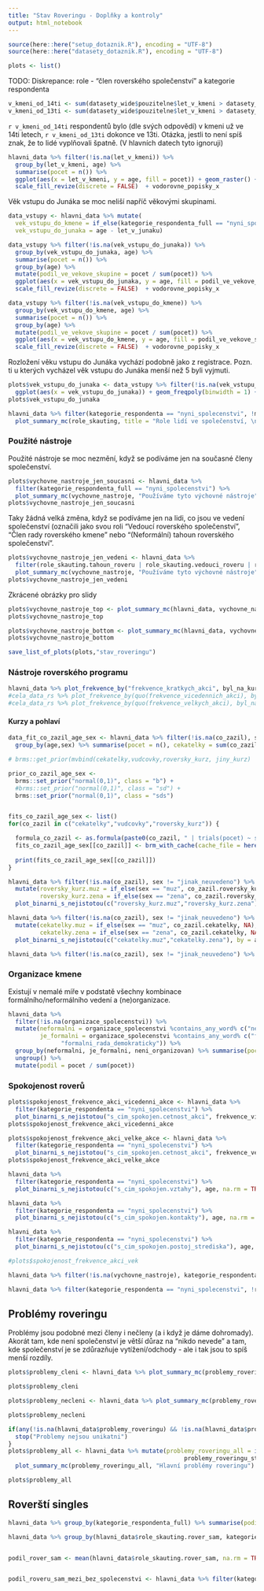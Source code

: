 ```yaml
---
title: "Stav Roveringu - Doplňky a kontroly"
output: html_notebook
---
```


```r
source(here::here("setup_dotaznik.R"), encoding = "UTF-8")
source(here::here("datasety_dotaznik.R"), encoding = "UTF-8")

```


```r
plots <- list() 
```


TODO: Diskrepance: role - “člen roverského společenství” a kategorie respondenta


```r
v_kmeni_od_14ti <- sum(datasety_wide$pouzitelne$let_v_kmeni > datasety_wide$pouzitelne$age - 14, na.rm = TRUE)
v_kmeni_od_13ti <- sum(datasety_wide$pouzitelne$let_v_kmeni > datasety_wide$pouzitelne$age - 13, na.rm = TRUE)
```

`r v_kmeni_od_14ti` respondentů bylo (dle svých odpovědí) v kmeni už ve 14ti letech, `r v_kmeni_od_13ti` dokonce ve 13ti. Otázka, jestli to není spíš znak, že to lidé vyplňovali špatně. (V hlavních datech tyto ignoruji)


```r
hlavni_data %>% filter(!is.na(let_v_kmeni)) %>%
  group_by(let_v_kmeni, age) %>%
  summarise(pocet = n()) %>%
  ggplot(aes(x = let_v_kmeni, y = age, fill = pocet)) + geom_raster() + 
  scale_fill_revize(discrete = FALSE)  + vodorovne_popisky_x
```


Věk vstupu do Junáka se moc neliší napříč věkovými skupinami.

```r
data_vstupy <- hlavni_data %>% mutate(
  vek_vstupu_do_kmene = if_else(kategorie_respondenta_full == "nyni_spolecenstvi", age - let_v_kmeni, NA_real_),
  vek_vstupu_do_junaka = age - let_v_junaku)

```


```r
data_vstupy %>% filter(!is.na(vek_vstupu_do_junaka)) %>%
  group_by(vek_vstupu_do_junaka, age) %>%
  summarise(pocet = n()) %>%
  group_by(age) %>%
  mutate(podil_ve_vekove_skupine = pocet / sum(pocet)) %>%
  ggplot(aes(x = vek_vstupu_do_junaka, y = age, fill = podil_ve_vekove_skupine)) + geom_raster() + 
  scale_fill_revize(discrete = FALSE)  + vodorovne_popisky_x
```


```r
data_vstupy %>% filter(!is.na(vek_vstupu_do_kmene)) %>%
  group_by(vek_vstupu_do_kmene, age) %>%
  summarise(pocet = n()) %>%
  group_by(age) %>%
  mutate(podil_ve_vekove_skupine = pocet / sum(pocet)) %>%
  ggplot(aes(x = vek_vstupu_do_kmene, y = age, fill = podil_ve_vekove_skupine)) + geom_raster() + 
  scale_fill_revize(discrete = FALSE)  + vodorovne_popisky_x

```


Rozložení věku vstupu do Junáka vychází podobně jako z registrace.
Pozn. ti u kterých vycházel věk vstupu do Junáka menší než 5 byli vyjmuti.

```r
plots$vek_vstupu_do_junaka <- data_vstupy %>% filter(!is.na(vek_vstupu_do_junaka)) %>%
  ggplot(aes(x = vek_vstupu_do_junaka)) + geom_freqpoly(binwidth = 1) + vodorovne_popisky_x
plots$vek_vstupu_do_junaka
```



```r
hlavni_data %>% filter(kategorie_respondenta == "nyni_spolecenstvi", !ma_roverskou_roli) %>% 
  plot_summary_mc(role_skauting, title = "Role lidí ve společenství, \nkteří se necítí rovery", min_podil = 0.01)
```

### Použité nástroje

Použité nástroje se moc nezmění, když se podíváme jen na současné členy společenství.


```r
plots$vychovne_nastroje_jen_soucasni <- hlavni_data %>%
  filter(kategorie_respondenta_full == "nyni_spolecenstvi") %>% 
  plot_summary_mc(vychovne_nastroje, "Používáme tyto výchovné nástroje", subtitle = "Jen nyní ve společenství")
plots$vychovne_nastroje_jen_soucasni
```

Taky žádná velká změna, když se podíváme jen na lidi, co jsou ve vedení společenství (označili jako svou roli "Vedoucí roverského společenství", "Člen rady roverského kmene" nebo "(Neformální) tahoun roverského společenství".

```r
plots$vychovne_nastroje_jen_vedeni <- hlavni_data %>%
  filter(role_skauting.tahoun_roveru | role_skauting.vedouci_roveru | role_skauting.clen_rady_roveru) %>% 
  plot_summary_mc(vychovne_nastroje, "Používáme tyto výchovné nástroje", subtitle = "Jen lidé ve vedení společenství")
plots$vychovne_nastroje_jen_vedeni
```

Zkrácené obrázky pro slidy

```r
plots$vychovne_nastroje_top <- plot_summary_mc(hlavni_data, vychovne_nastroje, "Nejpoužívanější výchovné nástroje", min_podil =  0.25)
plots$vychovne_nastroje_top
```

```r
plots$vychovne_nastroje_bottom <- plot_summary_mc(hlavni_data, vychovne_nastroje, "Nejméně používané výchovné nástroje", max_podil =  0.15, invert_color_threshold = 0.01)
plots$vychovne_nastroje_bottom
```

```r
save_list_of_plots(plots,"stav_roveringu")
```


### Nástroje roverského programu

```r


hlavni_data %>% plot_frekvence_by("frekvence_kratkych_akci", byl_na_kurzu)
#cela_data_rs %>% plot_frekvence_by(quo(frekvence_vicedennich_akci), byl_na_kurzu)
#cela_data_rs %>% plot_frekvence_by(quo(frekvence_velkych_akci), byl_na_kurzu)

```

#### Kurzy a pohlaví

```r
data_fit_co_zazil_age_sex <- hlavni_data %>% filter(!is.na(co_zazil), sex != "jinak_neuvedeno") %>%
  group_by(age,sex) %>% summarise(pocet = n(), cekatelky = sum(co_zazil.cekatelky), vudcovky = sum(co_zazil.vudcovky), roversky_kurz = sum(co_zazil.roversky_kurz), jiny_kurz = sum(co_zazil.jiny_kurz))

# brms::get_prior(mvbind(cekatelky,vudcovky,roversky_kurz, jiny_kurz) | trials(pocet) ~ s(age) + (1||sex), family = "binomial", data = data_fit_co_zazil_age_sex)

prior_co_zazil_age_sex <- 
  brms::set_prior("normal(0,1)", class = "b") +
  #brms::set_prior("normal(0,1)", class = "sd") +
  brms::set_prior("normal(0,1)", class = "sds")


fits_co_zazil_age_sex <- list()
for(co_zazil in c("cekatelky","vudcovky","roversky_kurz")) {

  formula_co_zazil <- as.formula(paste0(co_zazil, " | trials(pocet) ~ s(age) + sex"))
  fits_co_zazil_age_sex[[co_zazil]] <- brm_with_cache(cache_file = here(paste0("local_data/fits/co_zazil_age_sex_",co_zazil,".rds")), formula = formula_co_zazil, family = "binomial", data = data_fit_co_zazil_age_sex, prior = prior_co_zazil_age_sex, control = list(adapt_delta = 0.99))
  
  print(fits_co_zazil_age_sex[[co_zazil]])
}
```


```r
hlavni_data %>% filter(!is.na(co_zazil), sex != "jinak_neuvedeno") %>%
  mutate(roversky_kurz.muz = if_else(sex == "muz", co_zazil.roversky_kurz, NA),
         roversky_kurz.zena = if_else(sex == "zena", co_zazil.roversky_kurz, NA)) %>%
  plot_binarni_s_nejistotou(c("roversky_kurz.muz","roversky_kurz.zena"), by = age, na.rm = TRUE)

hlavni_data %>% filter(!is.na(co_zazil), sex != "jinak_neuvedeno") %>%
  mutate(cekatelky.muz = if_else(sex == "muz", co_zazil.cekatelky, NA),
         cekatelky.zena = if_else(sex == "zena", co_zazil.cekatelky, NA)) %>%
  plot_binarni_s_nejistotou(c("cekatelky.muz","cekatelky.zena"), by = age, na.rm = TRUE)

```




```r
hlavni_data %>% filter(!is.na(co_zazil), sex != "jinak_neuvedeno") %>% plot_binarni_s_nejistotou(paste0("co_zazil.", c("cekatelky","vudcovky","roversky_kurz", "jiny_kurz")), by = sex, flip = TRUE)

```

### Organizace kmene

Existují v nemalé míře v podstatě všechny kombinace formálního/neformálního vedení a (ne)organizace.

```r
hlavni_data %>% 
  filter(!is.na(organizace_spolecenstvi)) %>% 
  mutate(neformalni = organizace_spolecenstvi %contains_any_word% c("neformalni_tahoun", "neformalni_rada"),
         je_formalni = organizace_spolecenstvi %contains_any_word% c("formalni_vudce_zhury", "formalni_vudce_demokraticky", "formalni_rada_zhury",
               "formalni_rada_demokraticky")) %>%
  group_by(neformalni, je_formalni, neni_organizovan) %>% summarise(pocet = n()) %>%
  ungroup() %>%
  mutate(podil = pocet / sum(pocet))
```

### Spokojenost roverů

```r
plots$spokojenost_frekvence_akci_vicedenni_akce <- hlavni_data %>%
  filter(kategorie_respondenta == "nyni_spolecenstvi") %>%
  plot_binarni_s_nejistotou("s_cim_spokojen.cetnost_akci", frekvence_vicedennich_akci, na.rm = TRUE) + plot_annotation("Spokojen s frekvencí akcí dle frekvence", "Vícedenní akce")
plots$spokojenost_frekvence_akci_vicedenni_akce  
```

```r
plots$spokojenost_frekvence_akci_velke_akce <- hlavni_data %>%
  filter(kategorie_respondenta == "nyni_spolecenstvi") %>%
  plot_binarni_s_nejistotou("s_cim_spokojen.cetnost_akci", frekvence_velkych_akci, na.rm = TRUE) + plot_annotation("Spokojen s frekvencí akcí dle frekvence", "Velké akce")
plots$spokojenost_frekvence_akci_velke_akce  
```

```r
hlavni_data %>% 
  filter(kategorie_respondenta == "nyni_spolecenstvi") %>%
  plot_binarni_s_nejistotou(c("s_cim_spokojen.vztahy"), age, na.rm = TRUE) + plot_annotation("Spokojen se vztahy dle věku", "Jen současní členové")

hlavni_data %>% 
  filter(kategorie_respondenta == "nyni_spolecenstvi") %>%
  plot_binarni_s_nejistotou(c("s_cim_spokojen.kontakty"), age, na.rm = TRUE) + plot_annotation("Spokojen s kontakty s dalšími RS programu dle věku", "Jen současní členové")

hlavni_data %>% 
  filter(kategorie_respondenta == "nyni_spolecenstvi") %>%
  plot_binarni_s_nejistotou(c("s_cim_spokojen.postoj_strediska"), age, na.rm = TRUE) + plot_annotation("Spokojen s postojem střediska dle věku", "Jen současní členové")

#plots$spokojenost_frekvence_akci_vek
```

```r
hlavni_data %>% filter(!is.na(vychovne_nastroje), kategorie_respondenta == "nyni_spolecenstvi", !role_skauting.vedouci_roveru, !role_skauting.tahoun_roveru) %>% plot_ciselne_s_nejistotou("pocet_klicovych_nastroju", organizace_nejvyssi) + plot_annotation("Výchovné nástroje dle organizace", subtitle =  paste0("Počet použitých klíčových nástrojů. Bez respondentů, kteří sami vedou. Za klíčové se berou:\n ", paste0(klicove_nastroje_id, collapse = ", ")))
```

```r
hlavni_data %>% filter(kategorie_respondenta == "nyni_spolecenstvi", !role_skauting.vedouci_roveru, !role_skauting.tahoun_roveru) %>%plot_frekvence_by("frekvence_vicedennich_akci", organizace_nejvyssi) + plot_annotation("Frekvence vícedenních akcí", "dle organizace kmene, jen současní členové. Bez respondentů, kteří sami vedou.")

```

## Problémy roveringu

Problémy jsou podobné mezi členy i nečleny (a i když je dáme dohromady). Akorát tam, kde není společenství je větší důraz na "nikdo nevede" a tam, kde společenství je se zdůrazňuje vytížení/odchody - ale i tak jsou to spíš menší rozdíly.

```r

plots$problemy_cleni <- hlavni_data %>% plot_summary_mc(problemy_roveringu, "Hlavní problémy roveringu \n jen členi společenství")

plots$problemy_cleni
```

```r
plots$problemy_necleni <- hlavni_data %>% plot_summary_mc(problemy_roveringu_stredisko, "Hlavní problémy roveringu \n jen mimo společenství")

plots$problemy_necleni
```


```r
if(any(!is.na(hlavni_data$problemy_roveringu) && !is.na(hlavni_data$problemy_roveringu_stredisko))) {
  stop("Problemy nejsou unikatni")
}
plots$problemy_all <- hlavni_data %>% mutate(problemy_roveringu_all = if_else(!is.na(problemy_roveringu), problemy_roveringu, 
                                                  problemy_roveringu_stredisko)) %>%
  plot_summary_mc(problemy_roveringu_all, "Hlavní problémy roveringu")

plots$problemy_all
```


## Roverští singles

```r
hlavni_data %>% group_by(kategorie_respondenta_full) %>% summarise(podil_ma_roverskou_roli = mean(ma_roverskou_roli, na.rm = TRUE))
```


```r

hlavni_data %>% group_by(hlavni_data$role_skauting.rover_sam, kategorie_respondenta) %>% summarise(pocet = n())


podil_rover_sam <- mean(hlavni_data$role_skauting.rover_sam, na.rm = TRUE)


podil_roveru_sam_mezi_bez_spolecenstvi <- hlavni_data %>% filter(kategorie_respondenta == "nikdy_spolecenstvi") %>% summarise(podil = mean(role_skauting.rover_sam, na.rm = TRUE)) %>% pull(podil)


```

